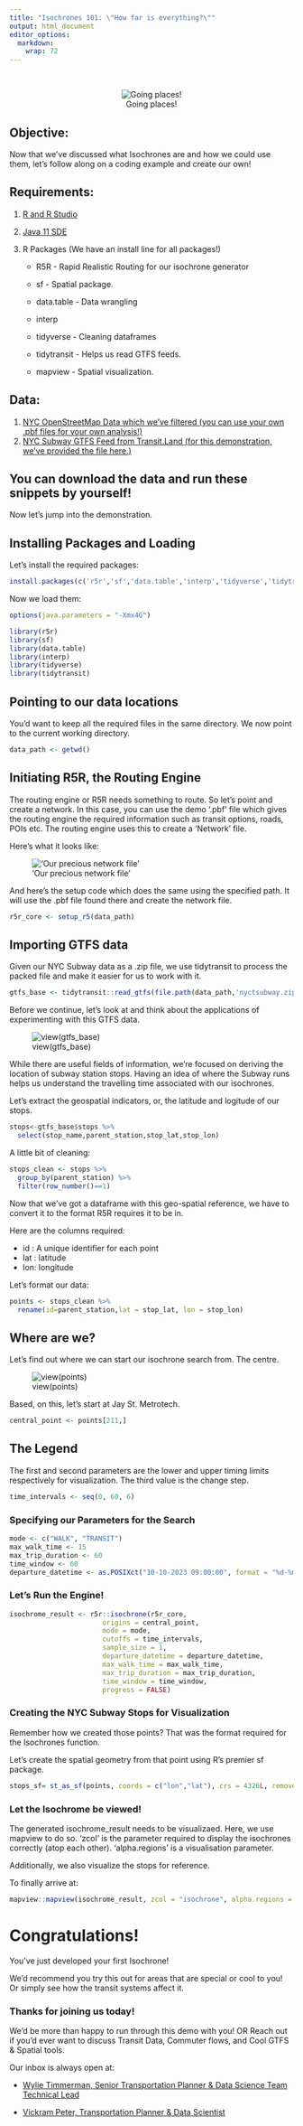 ```yaml
---
title: "Isochrones 101: \"How far is everything?\""
output: html_document
editor_options: 
  markdown: 
    wrap: 72
---
```


<br>

<center>

![Going places!](Rplot_title.png)

</center>

## Objective:

Now that we've discussed what Isochrones are and how we could use them,
let's follow along on a coding example and create our own!

## Requirements:

1.  [R and R Studio](https://posit.co/download/rstudio-desktop/)

2.  [Java 11 SDE](https://www.oracle.com/java/technologies/downloads/#java11)
    
3.  R Packages (We have an install line for all packages!)
    -   R5R - Rapid Realistic Routing for our isochrone generator

    -   sf - Spatial package.

    -   data.table - Data wrangling

    -   interp

    -   tidyverse - Cleaning dataframes

    -   tidytransit - Helps us read GTFS feeds.
    
    -   mapview - Spatial visualization.

## Data:

1.  [NYC OpenStreetMap Data which we've filtered (you can use your own
    .pbf files for your own analysis!)](github.com)
2.  [NYC Subway GTFS Feed from Transit.Land (for this demonstration,
    we've provided the file
    here.)](https://www.transit.land/feeds/f-dr5r-nyctsubway)

## You can download the data and run these snippets by yourself!

Now let's jump into the demonstration.

## Installing Packages and Loading

Let's install the required packages:

```r
install.packages(c('r5r','sf','data.table','interp','tidyverse','tidytransit','mapview'))
```

Now we load them:

```r
options(java.parameters = "-Xmx4G")

library(r5r)
library(sf)
library(data.table)
library(interp)
library(tidyverse)
library(tidytransit)
```

## Pointing to our data locations

You'd want to keep all the required files in the same directory. We now
point to the current working directory.

```r
data_path <- getwd()
```

## Initiating R5R, the Routing Engine

The routing engine or R5R needs something to route. So let's point and
create a network. In this case, you can use the demo '.pbf' file which
gives the routing engine the required information such as transit
options, roads, POIs etc. The routing engine uses this to create a
'Network' file.

Here's what it looks like:

!['Our precious network file'](thatnetworkfilepic.jpg)

And here's the setup code which does the same using the specified path. It will use the .pbf file found there and create the network file.

```r
r5r_core <- setup_r5(data_path)
```

## Importing GTFS data

Given our NYC Subway data as a .zip file, we use tidytransit to process the packed file and make it easier for us to work with it.

```r
gtfs_base <- tidytransit::read_gtfs(file.path(data_path,'nyctsubway.zip'))
```

Before we continue, let's look at and think about the applications of experimenting with this GTFS data.

![view(gtfs_base)](viewgtfs.png)

While there are useful fields of information, we're focused on deriving the location of subway station stops. 
Having an idea of where the Subway runs helps us understand the travelling time associated with our isochrones.

Let's extract the geospatial indicators, or, the latitude and logitude of our stops.

```r
stops<-gtfs_base$stops %>%
  select(stop_name,parent_station,stop_lat,stop_lon)
```

A little bit of cleaning:

```r
stops_clean <- stops %>%
  group_by(parent_station) %>%
  filter(row_number()==1)
```

Now that we've got a dataframe with this geo-spatial reference, we have to convert it to the format R5R requires it to be in.

Here are the columns required:

* id : A unique identifier for each point
* lat : latitude
* lon: longitude

Let's format our data:

```r
points <- stops_clean %>%
  rename(id=parent_station,lat = stop_lat, lon = stop_lon)
```

## Where are we?

Let's find out where we can start our isochrone search from. The centre.

![view(points)](jayst.png)

Based, on this, let's start at Jay St. Metrotech.

```r
central_point <- points[211,]
```

## The Legend

The first and second parameters are the lower and upper timing limits respectively for visualization. The third value is the change step.

```r
time_intervals <- seq(0, 60, 6)
```

### Specifying our Parameters for the Search

```r
mode <- c("WALK", "TRANSIT")
max_walk_time <- 15      
max_trip_duration <- 60
time_window <- 60       
departure_datetime <- as.POSIXct("10-10-2023 09:00:00", format = "%d-%m-%Y %H:%M:%S")
```

### Let's Run the Engine!

```r
isochrome_result <- r5r::isochrone(r5r_core,
                       origins = central_point,
                       mode = mode,
                       cutoffs = time_intervals,
                       sample_size = 1,
                       departure_datetime = departure_datetime,
                       max_walk_time = max_walk_time,
                       max_trip_duration = max_trip_duration,
                       time_window = time_window,
                       progress = FALSE)
```

### Creating the NYC Subway Stops for Visualization

Remember how we created those points? That was the format required for the Isochrones function.

Let's create the spatial geometry from that point using R's premier sf package.

```r
stops_sf= st_as_sf(points, coords = c("lon","lat"), crs = 4326L, remove = FALSE)
```

### Let the Isochrome be viewed!

The generated isochrome_result needs to be visualizaed. Here, we use mapview to do so.
'zcol' is the parameter required to display the isochrones correctly (atop each other).
'alpha.regions' is a visualisation parameter.

Additionally, we also visualize the stops for reference.

To finally arrive at:

```r
mapview::mapview(isochrome_result, zcol = "isochrone", alpha.regions = 0.25) + mapview::mapview(stops_sf,lwd=0.5)
```

# Congratulations!

You've just developed your first Isochrone!

We'd recommend you try this out for areas that are special or cool to you! Or simply see how the transit systems affect it.

### Thanks for joining us today!

We'd be more than happy to run through this demo with you!
OR
Reach out if you'd ever want to discuss Transit Data, Commuter flows, and Cool GTFS & Spatial tools.

Our inbox is always open at:

* [Wylie Timmerman, Senior Transportation Planner & Data Science Team Technical Lead](https://www.foursquareitp.com/staff/wylie-timmerman/)

* [Vickram Peter, Transportation Planner & Data Scientist](https://www.foursquareitp.com/staff/vickram-peter/)